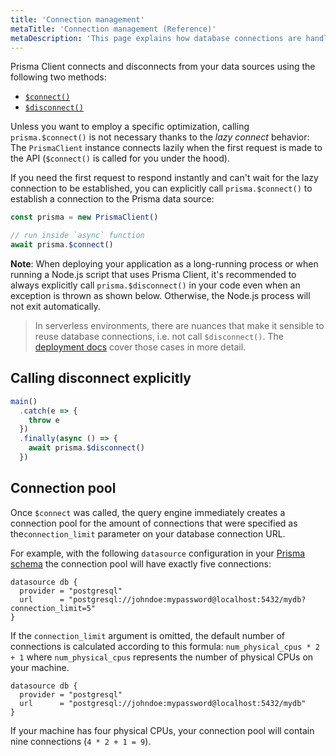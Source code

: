 ```yaml
---
title: 'Connection management'
metaTitle: 'Connection management (Reference)'
metaDescription: 'This page explains how database connections are handled with Prisma Client and how to manually connect and disconnect your database.'
---
```


<TopBlock>

Prisma Client connects and disconnects from your data sources using the following two methods:

- [`$connect()`](../../../reference/api-reference/prisma-client-reference#connect-1) <span class="api"></span>
- [`$disconnect()`](../../../reference/api-reference/prisma-client-reference#disconnect-1) <span class="api"></span>

Unless you want to employ a specific optimization, calling `prisma.$connect()` is not necessary thanks to the _lazy connect_ behavior: The `PrismaClient` instance connects lazily when the first request is made to the API (`$connect()` is called for you under the hood).

If you need the first request to respond instantly and can't wait for the lazy connection to be established, you can explicitly call `prisma.$connect()` to establish a connection to the Prisma data source:

```ts
const prisma = new PrismaClient()

// run inside `async` function
await prisma.$connect()
```

**Note**: When deploying your application as a long-running process or when running a Node.js script that uses Prisma Client, it's recommended to always explicitly call `prisma.$disconnect()` in your code even when an exception is thrown as shown below. Otherwise, the Node.js process will not exit automatically.

> In serverless environments, there are nuances that make it sensible to reuse database connections, i.e. not call `$disconnect()`. The [deployment docs](deployment) cover those cases in more detail.

</TopBlock>

## Calling disconnect explicitly

```ts
main()
  .catch(e => {
    throw e
  })
  .finally(async () => {
    await prisma.$disconnect()
  })
```

## Connection pool

Once `$connect` was called, the query engine immediately creates a connection pool for the amount of connections that were specified as the`connection_limit` parameter on your database connection URL.

For example, with the following `datasource` configuration in your [Prisma schema](../prisma-schema) the connection pool will have exactly five connections:

```prisma
datasource db {
  provider = "postgresql"
  url      = "postgresql://johndoe:mypassword@localhost:5432/mydb?connection_limit=5"
}
```

If the `connection_limit` argument is omitted, the default number of connections is calculated according to this formula: `num_physical_cpus * 2 + 1` where `num_physical_cpus` represents the number of physical CPUs on your machine.

```prisma
datasource db {
  provider = "postgresql"
  url      = "postgresql://johndoe:mypassword@localhost:5432/mydb"
}
```

If your machine has four physical CPUs, your connection pool will contain nine connections (`4 * 2 + 1 = 9`).
